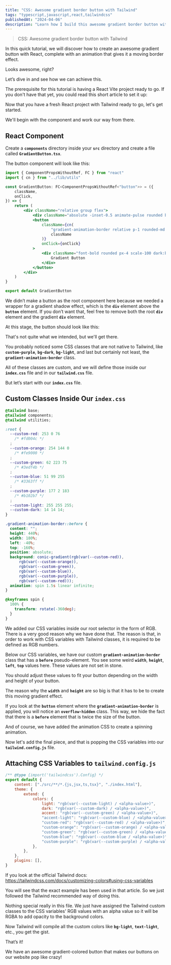 ```yaml
---
title: "CSS: Awesome gradient border button with Tailwind"
tags: "typescript,javascript,react,tailwindcss"
publishedAt: "2024-04-06"
description: "Learn how I build this awesome gradient border button with Tailwind CSS and React. This button has a moving gradient border effect that makes it pop like crazy!"
---
```

> CSS: Awesome gradient border button with Tailwind

In this quick tutorial, we will discover how to create an awesome gradient button with React, complete with an animation that gives it a moving border effect.
<CloudinaryImage
    mdx
    public_id="techblog/code_snippets/button_gradient_border/button_gif.gif"
    alt="templates"
    width={700}
    height={700}
/>

Looks awesome, right?

Let’s dive in and see how we can achieve this.

The prerequisite for this tutorial is having a React Vite project ready to go. If you don't have that yet, you could read this short article to set it up:

Now that you have a fresh React project with Tailwind ready to go, let's get started.

We'll begin with the component and work our way from there.

## **React Component**

Create a **`components`** directory inside your **`src`** directory and create a file called **`GradientButton.tsx`**.

The button component will look like this:

```jsx
import { ComponentPropsWithoutRef, FC } from "react"
import { cn } from "../lib/utils"

const GradientButton: FC<ComponentPropsWithoutRef<"button">> = ({
    className,
    onClick,
}) => {
    return (
        <div className="relative group flex">
            <div className="absolute -inset-0.5 animate-pulse rounded blur from-custom-green bg-gradient-to-r to-custom-purple opacity-75 transition duration-1000 group-hover:opacity-100 group-hover:duration-200" />
            <button
                className={cn(
                    "gradient-animation-border relative p-1 rounded-md overflow-hidden shadow hover:scale-[1.03] active:scale-[0.97] motion-safe:transform-gpu motion-reduce:hover:scale-100 transition duration-100 scale-100 ",
                    className
                )}
                onClick={onClick}
            >
                <div className="font-bold rounded px-4 scale-100 dark:bg-dark text-gray-600 disabled:bg-gray-200 dark:text-gray-200 dark:disabled:bg-gray-700 bg-white py-[7px]">
                    Gradient Button
                </div>
            </button>
        </div>
    )
}

export default GradientButton

```

We didn’t make a button as the root component here because we needed a wrapper for a gradient shadow effect, which is the **`div`** element above the **`button`** element. If you don’t want that, feel free to remove both the root **`div`** element and the gradient **`div`** element.

At this stage, the button should look like this:
<CloudinaryImage
    mdx
    public_id="techblog/code_snippets/button_gradient_border/button_unstyled"
    alt="templates"
    width={700}
    height={400}
/>


That's not quite what we intended, but we'll get there.

You probably noticed some CSS classes that are not native to Tailwind, like **`custom-purple`**, **`bg-dark`**, **`bg-light`**, and last but certainly not least, the **`gradient-animation-border`** class.

All of these classes are custom, and we will define those inside our **`index.css`** file and in our **`tailwind.css`** file.

But let’s start with our **`index.css`** file.

## **Custom Classes Inside Our `index.css`**

```css
@tailwind base;
@tailwind components;
@tailwind utilities;

:root {
  --custom-red: 253 0 76
    /* #fd004c */
  ;
  --custom-orange: 254 144 0
    /* #fe9000 */
  ;
  --custom-green: 62 223 75
    /* #3edf4b */
  ;
  --custom-blue: 51 99 255
    /* #3363ff */
  ;
  --custom-purple: 177 2 183
    /* #b102b7 */
  ;
  --custom-light: 255 255 255;
  --custom-dark: 14 14 14;
}

.gradient-animation-border::before {
  content: "";
  height: 440%;
  width: 180%;
  left: -40%;
  top: -160%;
  position: absolute;
  background: conic-gradient(rgb(var(--custom-red)),
      rgb(var(--custom-orange)),
      rgb(var(--custom-green)),
      rgb(var(--custom-blue)),
      rgb(var(--custom-purple)),
      rgb(var(--custom-red)));
  animation: spin 1.5s linear infinite;
}

@keyframes spin {
  100% {
    transform: rotate(-360deg);
  }
}
```

We added our CSS variables inside our root selector in the form of RGB. There is a very good reason why we have done that. The reason is that, in order to work with CSS variables with Tailwind classes, it is required to be defined as RGB numbers.

Below our CSS variables, we have our custom **`gradient-animation-border`** class that has a **`before`** pseudo-element. You see some weird **`width`**, **`height`**, **`left`**, **`top`** values here. These values are not set in stone.

You should adjust these values to fit your button depending on the width and height of your button.

The reason why the **`width`** and **`height`** are so big is that it has to be to create this moving gradient effect.

If you look at the **`button`** element where the **`gradient-animation-border`** is applied, you will notice an **`overflow-hidden`** class. This way, we hide the fact that there is a **`before`** element that is twice the size of the button.

And of course, we have added the animation CSS to create a spinning animation.

Now let's add the final piece, and that is popping the CSS variables into our **`tailwind.config.js`** file.

## **Attaching CSS Variables to `tailwind.config.js`**

```jsx
/** @type {import('tailwindcss').Config} */
export default {
    content: ["./src/**/*.{js,jsx,ts,tsx}", "./index.html"],
    theme: {
        extend: {
            colors: {
                light: "rgb(var(--custom-light) / <alpha-value>)",
                dark: "rgb(var(--custom-dark) / <alpha-value>)",
                accent: "rgb(var(--custom-green) / <alpha-value>)",
                "accent-light": "rgb(var(--custom-blue) / <alpha-value>)",
                "custom-red": "rgb(var(--custom-red) / <alpha-value>)",
                "custom-orange": "rgb(var(--custom-orange) / <alpha-value>)",
                "custom-green": "rgb(var(--custom-green) / <alpha-value>)",
                "custom-blue": "rgb(var(--custom-blue / <alpha-value>)",
                "custom-purple": "rgb(var(--custom-purple) / <alpha-value>)",
            },
        },
    },
    plugins: [],
}

```

If you look at the official Tailwind docs: https://tailwindcss.com/docs/customizing-colors#using-css-variables

You will see that the exact example has been used in that article. So we just followed the Tailwind recommended way of doing this.

Nothing special really in this file. We just have assigned the Tailwind custom classes to the CSS variables' RGB values with an alpha value so it will be RGBA to add opacity to the background colors.

Now Tailwind will compile all the custom colors like **`bg-light`**, **`text-light`**, etc., you get the gist.

That’s it!

We have an awesome gradient-colored button that makes our buttons on our website pop like crazy!